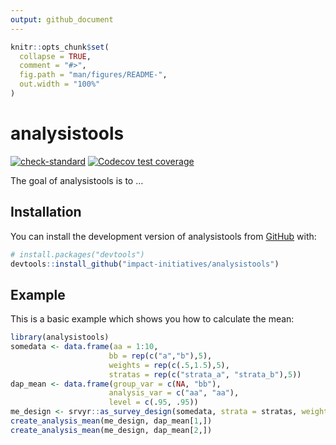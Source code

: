 ```yaml
---
output: github_document
---
```


<!-- README.md is generated from README.Rmd. Please edit that file -->

```r
knitr::opts_chunk$set(
  collapse = TRUE,
  comment = "#>",
  fig.path = "man/figures/README-",
  out.width = "100%"
)
```

# analysistools

<!-- badges: start -->
[![check-standard](https://github.com/impact-initiatives/analysistools/actions/workflows/check-standard.yaml/badge.svg)](https://github.com/impact-initiatives/analysistools/actions/workflows/check-standard.yaml)
[![Codecov test coverage](https://codecov.io/gh/impact-initiatives/analysistools/branch/main/graph/badge.svg)](https://app.codecov.io/gh/impact-initiatives/analysistools?branch=main)
<!-- badges: end -->

The goal of analysistools is to ...

## Installation

You can install the development version of analysistools from [GitHub](https://github.com/) with:

``` r
# install.packages("devtools")
devtools::install_github("impact-initiatives/analysistools")
```

## Example

This is a basic example which shows you how to calculate the mean:

```r
library(analysistools)
somedata <- data.frame(aa = 1:10,
                      bb = rep(c("a","b"),5),
                      weights = rep(c(.5,1.5),5),
                      stratas = rep(c("strata_a", "strata_b"),5))
dap_mean <- data.frame(group_var = c(NA, "bb"),
                      analysis_var = c("aa", "aa"),
                      level = c(.95, .95))
me_design <- srvyr::as_survey_design(somedata, strata = stratas, weights = weights)
create_analysis_mean(me_design, dap_mean[1,])
create_analysis_mean(me_design, dap_mean[2,])
```
